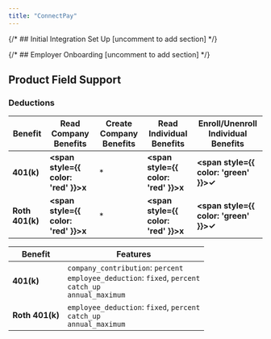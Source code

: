 ```yaml
---
title: "ConnectPay"
---
```


{/* ## Initial Integration Set Up [uncomment to add section] */}

{/* ## Employer Onboarding [uncomment to add section] */}

## Product Field Support

### Deductions

<Tabs>

  <Tab title="Supported Operations">

Benefit | Read Company Benefits | Create Company Benefits | Read Individual Benefits | Enroll/Unenroll Individual Benefits
--------|----------|---------|------------|------------
**401(k)** | <strong><span style={{ color: 'red' }}>x</span></strong> | * | <strong><span style={{ color: 'red' }}>x</span></strong> | <strong><span style={{ color: 'green' }}>✓</span></strong> |
**Roth 401(k)** | <strong><span style={{ color: 'red' }}>x</span></strong> | * | <strong><span style={{ color: 'red' }}>x</span></strong> | <strong><span style={{ color: 'green' }}>✓</span></strong> |

  </Tab>

  <Tab title="Supported Featuures">

Benefit | Features
--------|----------
**401(k)** | `company_contribution`: `percent`<br />`employee_deduction`: `fixed`, `percent`<br />`catch_up`<br />`annual_maximum`
**Roth 401(k)** | `employee_deduction`: `fixed`, `percent`<br />`catch_up`<br />`annual_maximum`

  </Tab>
</Tabs>
